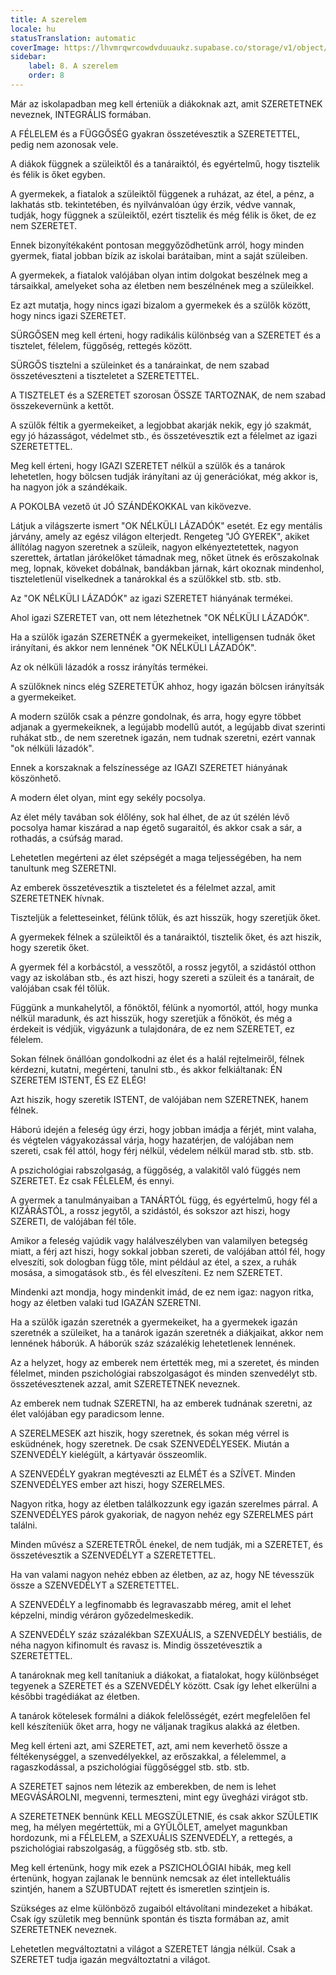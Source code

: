 ```yaml
---
title: A szerelem
locale: hu
statusTranslation: automatic
coverImage: https://lhvmrqwrcowdvduuaukz.supabase.co/storage/v1/object/public/strapi-uploads/small_cover-educacion-fundamental.webp-2d51a7828a2b1309555be27f7e2a61a0.webp
sidebar:
    label: 8. A szerelem
    order: 8
---
```

Már az iskolapadban meg kell érteniük a diákoknak azt, amit SZERETETNEK neveznek, INTEGRÁLIS formában.

A FÉLELEM és a FÜGGŐSÉG gyakran összetévesztik a SZERETETTEL, pedig nem azonosak vele.

A diákok függnek a szüleiktől és a tanáraiktól, és egyértelmű, hogy tisztelik és félik is őket egyben.

A gyermekek, a fiatalok a szüleiktől függenek a ruházat, az étel, a pénz, a lakhatás stb. tekintetében, és nyilvánvalóan úgy érzik, védve vannak, tudják, hogy függnek a szüleiktől, ezért tisztelik és még félik is őket, de ez nem SZERETET.

Ennek bizonyítékaként pontosan meggyőződhetünk arról, hogy minden gyermek, fiatal jobban bízik az iskolai barátaiban, mint a saját szüleiben.

A gyermekek, a fiatalok valójában olyan intim dolgokat beszélnek meg a társaikkal, amelyeket soha az életben nem beszélnének meg a szüleikkel.

Ez azt mutatja, hogy nincs igazi bizalom a gyermekek és a szülők között, hogy nincs igazi SZERETET.

SÜRGŐSEN meg kell érteni, hogy radikális különbség van a SZERETET és a tisztelet, félelem, függőség, rettegés között.

SÜRGŐS tisztelni a szüleinket és a tanárainkat, de nem szabad összetéveszteni a tiszteletet a SZERETETTEL.

A TISZTELET és a SZERETET szorosan ÖSSZE TARTOZNAK, de nem szabad összekevernünk a kettőt.

A szülők féltik a gyermekeiket, a legjobbat akarják nekik, egy jó szakmát, egy jó házasságot, védelmet stb., és összetévesztik ezt a félelmet az igazi SZERETETTEL.

Meg kell érteni, hogy IGAZI SZERETET nélkül a szülők és a tanárok lehetetlen, hogy bölcsen tudják irányítani az új generációkat, még akkor is, ha nagyon jók a szándékaik.

A POKOLBA vezető út JÓ SZÁNDÉKOKKAL van kikövezve.

Látjuk a világszerte ismert "OK NÉLKÜLI LÁZADÓK" esetét. Ez egy mentális járvány, amely az egész világon elterjedt. Rengeteg "JÓ GYEREK", akiket állítólag nagyon szeretnek a szüleik, nagyon elkényeztetettek, nagyon szerettek, ártatlan járókelőket támadnak meg, nőket ütnek és erőszakolnak meg, lopnak, köveket dobálnak, bandákban járnak, kárt okoznak mindenhol, tiszteletlenül viselkednek a tanárokkal és a szülőkkel stb. stb. stb.

Az "OK NÉLKÜLI LÁZADÓK" az igazi SZERETET hiányának termékei.

Ahol igazi SZERETET van, ott nem létezhetnek "OK NÉLKÜLI LÁZADÓK".

Ha a szülők igazán SZERETNÉK a gyermekeiket, intelligensen tudnák őket irányítani, és akkor nem lennének "OK NÉLKÜLI LÁZADÓK".

Az ok nélküli lázadók a rossz irányítás termékei.

A szülőknek nincs elég SZERETETÜK ahhoz, hogy igazán bölcsen irányítsák a gyermekeiket.

A modern szülők csak a pénzre gondolnak, és arra, hogy egyre többet adjanak a gyermekeiknek, a legújabb modellű autót, a legújabb divat szerinti ruhákat stb., de nem szeretnek igazán, nem tudnak szeretni, ezért vannak "ok nélküli lázadók".

Ennek a korszaknak a felszínessége az IGAZI SZERETET hiányának köszönhető.

A modern élet olyan, mint egy sekély pocsolya.

Az élet mély tavában sok élőlény, sok hal élhet, de az út szélén lévő pocsolya hamar kiszárad a nap égető sugaraitól, és akkor csak a sár, a rothadás, a csúfság marad.

Lehetetlen megérteni az élet szépségét a maga teljességében, ha nem tanultunk meg SZERETNI.

Az emberek összetévesztik a tiszteletet és a félelmet azzal, amit SZERETETNEK hívnak.

Tiszteljük a feletteseinket, félünk tőlük, és azt hisszük, hogy szeretjük őket.

A gyermekek félnek a szüleiktől és a tanáraiktól, tisztelik őket, és azt hiszik, hogy szeretik őket.

A gyermek fél a korbácstól, a vesszőtől, a rossz jegytől, a szidástól otthon vagy az iskolában stb., és azt hiszi, hogy szereti a szüleit és a tanárait, de valójában csak fél tőlük.

Függünk a munkahelytől, a főnöktől, félünk a nyomortól, attól, hogy munka nélkül maradunk, és azt hisszük, hogy szeretjük a főnököt, és még a érdekeit is védjük, vigyázunk a tulajdonára, de ez nem SZERETET, ez félelem.

Sokan félnek önállóan gondolkodni az élet és a halál rejtelmeiről, félnek kérdezni, kutatni, megérteni, tanulni stb., és akkor felkiáltanak: ÉN SZERETEM ISTENT, ÉS EZ ELÉG!

Azt hiszik, hogy szeretik ISTENT, de valójában nem SZERETNEK, hanem félnek.

Háború idején a feleség úgy érzi, hogy jobban imádja a férjét, mint valaha, és végtelen vágyakozással várja, hogy hazatérjen, de valójában nem szereti, csak fél attól, hogy férj nélkül, védelem nélkül marad stb. stb. stb.

A pszichológiai rabszolgaság, a függőség, a valakitől való függés nem SZERETET. Ez csak FÉLELEM, és ennyi.

A gyermek a tanulmányaiban a TANÁRTÓL függ, és egyértelmű, hogy fél a KIZÁRÁSTÓL, a rossz jegytől, a szidástól, és sokszor azt hiszi, hogy SZERETI, de valójában fél tőle.

Amikor a feleség vajúdik vagy halálveszélyben van valamilyen betegség miatt, a férj azt hiszi, hogy sokkal jobban szereti, de valójában attól fél, hogy elveszíti, sok dologban függ tőle, mint például az étel, a szex, a ruhák mosása, a simogatások stb., és fél elveszíteni. Ez nem SZERETET.

Mindenki azt mondja, hogy mindenkit imád, de ez nem igaz: nagyon ritka, hogy az életben valaki tud IGAZÁN SZERETNI.

Ha a szülők igazán szeretnék a gyermekeiket, ha a gyermekek igazán szeretnék a szüleiket, ha a tanárok igazán szeretnék a diákjaikat, akkor nem lennének háborúk. A háborúk száz százalékig lehetetlenek lennének.

Az a helyzet, hogy az emberek nem értették meg, mi a szeretet, és minden félelmet, minden pszichológiai rabszolgaságot és minden szenvedélyt stb. összetévesztenek azzal, amit SZERETETNEK neveznek.

Az emberek nem tudnak SZERETNI, ha az emberek tudnának szeretni, az élet valójában egy paradicsom lenne.

A SZERELMESEK azt hiszik, hogy szeretnek, és sokan még vérrel is esküdnének, hogy szeretnek. De csak SZENVEDÉLYESEK. Miután a SZENVEDÉLY kielégült, a kártyavár összeomlik.

A SZENVEDÉLY gyakran megtéveszti az ELMÉT és a SZÍVET. Minden SZENVEDÉLYES ember azt hiszi, hogy SZERELMES.

Nagyon ritka, hogy az életben találkozzunk egy igazán szerelmes párral. A SZENVEDÉLYES párok gyakoriak, de nagyon nehéz egy SZERELMES párt találni.

Minden művész a SZERETETRŐL énekel, de nem tudják, mi a SZERETET, és összetévesztik a SZENVEDÉLYT a SZERETETTEL.

Ha van valami nagyon nehéz ebben az életben, az az, hogy NE tévesszük össze a SZENVEDÉLYT a SZERETETTEL.

A SZENVEDÉLY a legfinomabb és legravaszabb méreg, amit el lehet képzelni, mindig véráron győzedelmeskedik.

A SZENVEDÉLY száz százalékban SZEXUÁLIS, a SZENVEDÉLY bestiális, de néha nagyon kifinomult és ravasz is. Mindig összetévesztik a SZERETETTEL.

A tanároknak meg kell tanítaniuk a diákokat, a fiatalokat, hogy különbséget tegyenek a SZERETET és a SZENVEDÉLY között. Csak így lehet elkerülni a későbbi tragédiákat az életben.

A tanárok kötelesek formálni a diákok felelősségét, ezért megfelelően fel kell készíteniük őket arra, hogy ne váljanak tragikus alakká az életben.

Meg kell érteni azt, ami SZERETET, azt, ami nem keverhető össze a féltékenységgel, a szenvedélyekkel, az erőszakkal, a félelemmel, a ragaszkodással, a pszichológiai függőséggel stb. stb. stb.

A SZERETET sajnos nem létezik az emberekben, de nem is lehet MEGVÁSÁROLNI, megvenni, termeszteni, mint egy üvegházi virágot stb.

A SZERETETNEK bennünk KELL MEGSZÜLETNIE, és csak akkor SZÜLETIK meg, ha mélyen megértettük, mi a GYŰLÖLET, amelyet magunkban hordozunk, mi a FÉLELEM, a SZEXUÁLIS SZENVEDÉLY, a rettegés, a pszichológiai rabszolgaság, a függőség stb. stb. stb.

Meg kell értenünk, hogy mik ezek a PSZICHOLÓGIAI hibák, meg kell értenünk, hogyan zajlanak le bennünk nemcsak az élet intellektuális szintjén, hanem a SZUBTUDAT rejtett és ismeretlen szintjein is.

Szükséges az elme különböző zugaiból eltávolítani mindezeket a hibákat. Csak így születik meg bennünk spontán és tiszta formában az, amit SZERETETNEK neveznek.

Lehetetlen megváltoztatni a világot a SZERETET lángja nélkül. Csak a SZERETET tudja igazán megváltoztatni a világot.

